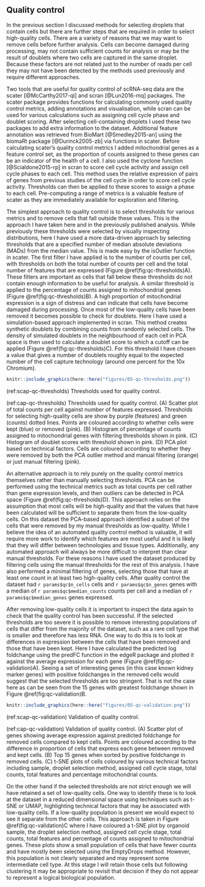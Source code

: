 ## Quality control

In the previous section I discussed methods for selecting droplets that contain
cells but there are further steps that are required in order to select
high-quality cells. There are a variety of reasons that we may want to remove
cells before further analysis. Cells can become damaged during processing, may
not contain sufficient counts for analysis or may be the result of doublets
where two cells are captured in the same droplet. Because these factors are not
related just to the number of reads per cell they may not have been detected
by the methods used previously and require different approaches.

Two tools that are useful for quality control of scRNA-seq data are the scater
[@McCarthy2017-ql] and scran [@Lun2016-mq] packages. The scater package
provides functions for calculating commonly used quality control metrics,
adding annotations and visualisation, while scran can be used for various
calculations such as assigning cell cycle phase and doublet scoring. After
selecting cell-containing droplets I used these two packages to add extra
information to the dataset. Additional feature annotation was retrieved from
BioMart [@Smedley2015-an] using the biomaRt package [@Durinck2005-zb] via
functions in scater. Before calculating scater's quality control metrics I
added mitochondrial genes as a feature control set, as the proportion of counts
assigned to these genes can be an indicator of the health of a cell. I also
used the cyclone function [@Scialdone2015-rp] in scran to score cell cycle
activity and assign cell cycle phases to each cell. This method uses the
relative expression of pairs of genes from previous studies of the cell cycle
in order to score cell cycle activity. Thresholds can then be applied to these
scores to assign a phase to each cell. Pre-computing a range of metrics is a
valuable feature of scater as they are immediately available for exploration
and filtering.

The simplest approach to quality control is to select thresholds for various
metrics and to remove cells that fall outside these values. This is the
approach I have taken here and in the previously published analysis. While
previously these thresholds were selected by visually inspecting distributions,
here I have used a more data-driven approach by selecting thresholds that are a
specified number of median absolute deviations (MADs) from the median value.
This is made easy by the isOutlier function in scater. The first filter I have
applied is to the number of counts per cell, with thresholds on both the total
number of counts per cell and the total number of features that are expressed
(Figure \@ref(fig:qc-thresholds)A). These filters are important as cells that
fall below these thresholds do not contain enough information to be useful for
analysis. A similar threshold is applied to the percentage of counts assigned
to mitochondrial genes (Figure \@ref(fig:qc-thresholds)B). A high proportion of
mitochondrial expression is a sign of distress and can indicate that cells have
become damaged during processing. Once most of the low-quality cells have been
removed it becomes possible to check for doublets. Here I have used a
simulation-based approach implemented in scran. This method creates synthetic
doublets by combining counts from randomly selected cells. The density of
simulated doublets in the neighbourhood of each cell in PCA space is then used
to calculate a doublet score to which a cutoff can be applied (Figure
\@ref(fig:qc-thresholds)C). For this threshold I have chosen a value that gives
a number of doublets roughly equal to the expected number of the cell capture
technology (around one percent for the 10x Chromium).

```r
knitr::include_graphics(here::here("figures/05-qc-thresholds.png"))
```

(ref:scap-qc-thresholds) Thresholds used for quality control.

(ref:cap-qc-thresholds) Thresholds used for quality control. (A) Scatter plot of total counts per cell against number of features expressed. Thresholds for selecting high-quality cells are show by purple (features) and green (counts) dotted lines. Points are coloured according to whether cells were kept (blue) or removed (pink). (B) Histogram of percentage of counts assigned to mitochondrial genes with filtering thresholds shown in pink. (C) Histogram of doublet scores with threshold shown in pink. (D) PCA plot based on technical factors. Cells are coloured according to whether they were removed by both the PCA outlier method and manual filtering (orange) or just manual filtering (pink).

An alternative approach is to rely purely on the quality control metrics
themselves rather than manually selecting thresholds. PCA can be performed
using the technical metrics such as total counts per cell rather than gene
expression levels, and then outliers can be detected in PCA space (Figure
\@ref(fig:qc-thresholds)D). This approach relies on the assumption that most
cells will be high-quality and that the values that have been calculated will
be sufficient to separate them from the low-quality cells. On this dataset the
PCA-based approach identified a subset of the cells that were removed by my
manual thresholds as low-quality. While I believe the idea of an automated
quality control method is valuable, it will require more work to identify which
features are most useful and it is likely that they will differ between
technologies and tissue types. Additionally, any automated approach will always
be more difficult to interpret than clear manual thresholds. For these reasons
I have used the dataset produced by filtering cells using the manual thresholds
for the rest of this analysis. I have also performed a minimal filtering of
genes, selecting those that have at least one count in at least two
high-quality cells. After quality control the dataset had `r params$qc$n_cells`
cells and `r params$qc$n_genes` genes with a median of
`r params$qc$median_counts` counts per cell and a median of
`r params$qc$median_genes` genes expressed.

After removing low-quality cells it is important to inspect the data again to
check that the quality control has been successful. If the selected thresholds
are too severe it is possible to remove interesting populations of cells that
differ from the majority of the dataset, such as a rare cell type that is
smaller and therefore has less RNA. One way to do this is to look at
differences in expression between the cells that have been removed and those
that have been kept. Here I have calculated the predicted log foldchange using
the predFC function in the edgeR package and plotted it against the average
expression for each gene (Figure \@ref(fig:qc-validation)A). Seeing a set of
interesting genes (in this case known kidney marker genes) with positive
foldchanges in the removed cells would suggest that the selected thresholds are
too stringent. That is not the case here as can be seen from the 15 genes with
greatest foldchange shown in Figure \@ref(fig:qc-validation)B.

```r
knitr::include_graphics(here::here("figures/05-qc-validation.png"))
```

(ref:scap-qc-validation) Validation of quality control.

(ref:cap-qc-validation) Validation of quality control. (A) Scatter plot of genes showing average expression against predicted foldchange for removed cells compared to kept cells. Points are coloured according to the difference in proportion of cells that express each gene between removed and kept cells. (B) Top 15 genes when sorted by positive foldchange in removed cells. (C) t-SNE plots of cells coloured by various technical factors including sample, droplet selection method, assigned cell cycle stage, total counts, total features and percentage mitochondrial counts.

On the other hand if the selected thresholds are not strict enough we will have
retained a set of low-quality cells. One way to identify these is to look at
the dataset in a reduced dimensional space using techniques such as t-SNE or
UMAP, highlighting technical factors that may be associated with low-quality
cells. If a low-quality population is present we would expect to see it
separate from the other cells. This approach is taken in Figure
\@ref(fig:qc-validation)C where I have coloured a t-SNE plot by organoid
sample, the droplet selection method, assigned cell cycle stage, total counts,
total features and percentage of counts assigned to mitochondrial genes. These
plots show a small population of cells that have fewer counts and have mostly
been selected using the EmptyDrops method. However, this population is not
clearly separated and may represent some intermediate cell type. At this stage
I will retain those cells but following clustering it may be appropriate to
revisit that decision if they do not appear to represent a logical biological
population.
